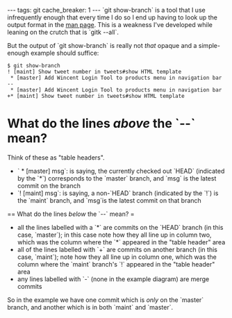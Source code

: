 ---
tags: git
cache_breaker: 1
---
`git show-branch` is a tool that I use infrequently enough that every time I do so I end up having to look up the output format in the [[man page]]. This is a weakness I've developed while leaning on the crutch that is `gitk --all`.

But the output of `git show-branch` is really not ''that'' opaque and a simple-enough example should suffice:

<pre lang="shell">$ git show-branch 
! [maint] Show tweet number in tweets#show HTML template
 * [master] Add Wincent Login Tool to products menu in navigation bar
--
 * [master] Add Wincent Login Tool to products menu in navigation bar
+* [maint] Show tweet number in tweets#show HTML template</pre>

= What do the lines ''above'' the `--` mean? =

Think of these as "table headers".

* ` * [master] msg`: is saying, the currently checked out `HEAD` (indicated by the `*`) corresponds to the `master` branch, and `msg` is the latest commit on the branch 
* `! [maint] msg`: is saying, a non-`HEAD` branch (indicated by the `!`) is the `maint` branch, and `msg`is the latest commit on that branch

== What do the lines ''below'' the `--` mean? =

* all the lines labelled with a `*` are commits on the `HEAD` branch (in this case, `master`); in this case note how they all line up in column two, which was the column where the `*` appeared in the "table header" area
* all of the lines labelled with `+` are commits on another branch (in this case, `maint`); note how they all line up in column one, which was the column where the `maint` branch's `!` appeared in the "table header" area
* any lines labelled with `-` (none in the example diagram) are merge commits

So in the example we have one commit which is ''only'' on the `master` branch, and another which is in both `maint` and `master`.
